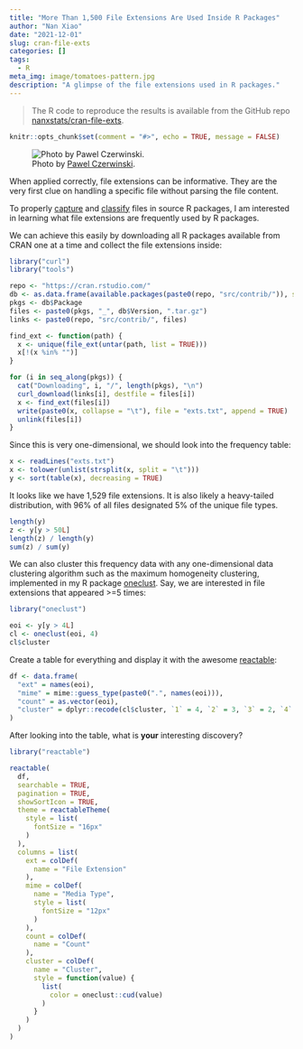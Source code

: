 ```yaml
---
title: "More Than 1,500 File Extensions Are Used Inside R Packages"
author: "Nan Xiao"
date: "2021-12-01"
slug: cran-file-exts
categories: []
tags:
  - R
meta_img: image/tomatoes-pattern.jpg
description: "A glimpse of the file extensions used in R packages."
---
```


> The R code to reproduce the results is available from the GitHub repo
> [nanxstats/cran-file-exts](https://github.com/nanxstats/cran-file-exts).

```r
knitr::opts_chunk$set(comment = "#>", echo = TRUE, message = FALSE)
```

![Photo by [Pawel Czerwinski](https://unsplash.com/photos/3T4rfR_XZf0).](/image/tomatoes-pattern.jpg)

When applied correctly, file extensions can be informative.
They are the very first clue on handling a specific file
without parsing the file content.

To properly [capture](https://github.com/Merck/pkglite/issues/20) and
[classify](https://github.com/Merck/pkglite/issues/18) files in
source R packages, I am interested in learning what file extensions
are frequently used by R packages.

We can achieve this easily by downloading all R packages available
from CRAN one at a time and collect the file extensions inside:

```r
library("curl")
library("tools")

repo <- "https://cran.rstudio.com/"
db <- as.data.frame(available.packages(paste0(repo, "src/contrib/")), stringsAsFactors = FALSE)
pkgs <- db$Package
files <- paste0(pkgs, "_", db$Version, ".tar.gz")
links <- paste0(repo, "src/contrib/", files)

find_ext <- function(path) {
  x <- unique(file_ext(untar(path, list = TRUE)))
  x[!(x %in% "")]
}

for (i in seq_along(pkgs)) {
  cat("Downloading", i, "/", length(pkgs), "\n")
  curl_download(links[i], destfile = files[i])
  x <- find_ext(files[i])
  write(paste0(x, collapse = "\t"), file = "exts.txt", append = TRUE)
  unlink(files[i])
}
```

Since this is very one-dimensional, we should look into the frequency table:

```r
x <- readLines("exts.txt")
x <- tolower(unlist(strsplit(x, split = "\t")))
y <- sort(table(x), decreasing = TRUE)
```

It looks like we have 1,529 file extensions.
It is also likely a heavy-tailed distribution,
with 96\% of all files designated 5\% of the unique file types.

```r
length(y)
z <- y[y > 50L]
length(z) / length(y)
sum(z) / sum(y)
```

We can also cluster this frequency data with any one-dimensional data
clustering algorithm such as the maximum homogeneity clustering,
implemented in my R package [oneclust](https://nanx.me/oneclust/).
Say, we are interested in file extensions that appeared >=5 times:

```r
library("oneclust")

eoi <- y[y > 4L]
cl <- oneclust(eoi, 4)
cl$cluster
```

Create a table for everything and display it with the awesome
[reactable](https://glin.github.io/reactable/):

```r
df <- data.frame(
  "ext" = names(eoi),
  "mime" = mime::guess_type(paste0(".", names(eoi))),
  "count" = as.vector(eoi),
  "cluster" = dplyr::recode(cl$cluster, `1` = 4, `2` = 3, `3` = 2, `4` = 1)
)
```

After looking into the table, what is **your** interesting discovery?

```r
library("reactable")

reactable(
  df,
  searchable = TRUE,
  pagination = TRUE,
  showSortIcon = TRUE,
  theme = reactableTheme(
    style = list(
      fontSize = "16px"
    )
  ),
  columns = list(
    ext = colDef(
      name = "File Extension"
    ),
    mime = colDef(
      name = "Media Type",
      style = list(
        fontSize = "12px"
      )
    ),
    count = colDef(
      name = "Count"
    ),
    cluster = colDef(
      name = "Cluster",
      style = function(value) {
        list(
          color = oneclust::cud(value)
        )
      }
    )
  )
)
```
